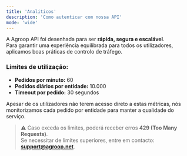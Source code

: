 ```yaml
---
title: 'Analiticos'
description: 'Como autenticar com nossa API'
mode: 'wide'
---
```


A Agroop API foi desenhada para ser **rápida, segura e escalável**.  
Para garantir uma experiência equilibrada para todos os utilizadores, aplicamos boas práticas de controlo de tráfego.

### Limites de utilização:

- **Pedidos por minuto:** 60
- **Pedidos diários por entidade:** 10.000
- **Timeout por pedido:** 30 segundos

Apesar de os utilizadores não terem acesso direto a estas métricas, nós monitorizamos cada pedido por entidade para manter a qualidade do serviço.

> ⚠ Caso exceda os limites, poderá receber erros **429 (Too Many Requests)**.  
> Se necessitar de limites superiores, entre em contacto: **support@agroop.net**.
